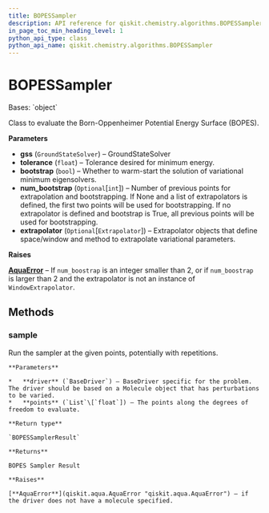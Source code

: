 ```yaml
---
title: BOPESSampler
description: API reference for qiskit.chemistry.algorithms.BOPESSampler
in_page_toc_min_heading_level: 1
python_api_type: class
python_api_name: qiskit.chemistry.algorithms.BOPESSampler
---
```


# BOPESSampler

<Class id="qiskit.chemistry.algorithms.BOPESSampler" isDedicatedPage={true} github="https://github.com/qiskit-community/qiskit-aqua/tree/stable/0.9/qiskit/chemistry/algorithms/pes_samplers/bopes_sampler.py" signature="BOPESSampler(gss, tolerance=0.001, bootstrap=True, num_bootstrap=None, extrapolator=None)">
  Bases: `object`

  Class to evaluate the Born-Oppenheimer Potential Energy Surface (BOPES).

  **Parameters**

  *   **gss** (`GroundStateSolver`) – GroundStateSolver
  *   **tolerance** (`float`) – Tolerance desired for minimum energy.
  *   **bootstrap** (`bool`) – Whether to warm-start the solution of variational minimum eigensolvers.
  *   **num\_bootstrap** (`Optional`\[`int`]) – Number of previous points for extrapolation and bootstrapping. If None and a list of extrapolators is defined, the first two points will be used for bootstrapping. If no extrapolator is defined and bootstrap is True, all previous points will be used for bootstrapping.
  *   **extrapolator** (`Optional`\[`Extrapolator`]) – Extrapolator objects that define space/window and method to extrapolate variational parameters.

  **Raises**

  [**AquaError**](qiskit.aqua.AquaError "qiskit.aqua.AquaError") – If `num_boostrap` is an integer smaller than 2, or if `num_boostrap` is larger than 2 and the extrapolator is not an instance of `WindowExtrapolator`.

  ## Methods

  ### sample

  <Function id="qiskit.chemistry.algorithms.BOPESSampler.sample" name="sample" signature="BOPESSampler.sample(driver, points)">
    Run the sampler at the given points, potentially with repetitions.

    **Parameters**

    *   **driver** (`BaseDriver`) – BaseDriver specific for the problem. The driver should be based on a Molecule object that has perturbations to be varied.
    *   **points** (`List`\[`float`]) – The points along the degrees of freedom to evaluate.

    **Return type**

    `BOPESSamplerResult`

    **Returns**

    BOPES Sampler Result

    **Raises**

    [**AquaError**](qiskit.aqua.AquaError "qiskit.aqua.AquaError") – if the driver does not have a molecule specified.
  </Function>
</Class>


